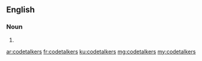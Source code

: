 ==English==

===Noun===
{{head|en|noun plural form}}

# {{plural of|codetalker|lang=en}}

[[ar:codetalkers]]
[[fr:codetalkers]]
[[ku:codetalkers]]
[[mg:codetalkers]]
[[my:codetalkers]]